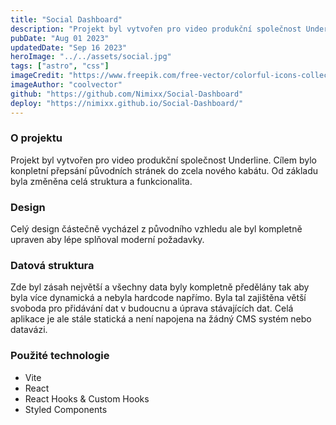 ```yaml
---
title: "Social Dashboard"
description: "Projekt byl vytvořen pro video produkční společnost Underline. Cílem bylo konpletní přepsání původních stránek do zcela nového kabátu. Od základu byla změněna celá struktura a funkcionalita."
pubDate: "Aug 01 2023"
updatedDate: "Sep 16 2023"
heroImage: "../../assets/social.jpg"
tags: ["astro", "css"]
imageCredit: "https://www.freepik.com/free-vector/colorful-icons-collection_12067942.htm#page=3&query=social%20wallpaper&position=21&from_view=search&track=ais"
imageAuthor: "coolvector"
github: "https://github.com/Nimixx/Social-Dashboard"
deploy: "https://nimixx.github.io/Social-Dashboard/"
---
```


### O projektu

Projekt byl vytvořen pro video produkční společnost Underline. Cílem bylo konpletní přepsání původních stránek do zcela nového kabátu. Od základu byla změněna celá struktura a funkcionalita.

### Design

Celý design částečně vycházel z původního vzhledu ale byl kompletně upraven aby lépe splňoval moderní požadavky.

### Datová struktura

Zde byl zásah největší a všechny data byly kompletně předělány tak aby byla více dynamická a nebyla hardcode napřímo. Byla tal zajištěna větší svoboda pro přidávání dat v budoucnu a úprava stávajících dat. Celá aplikace je ale stále statická a není napojena na žádný CMS systém nebo datavázi.

### Použité technologie

- Vite
- React
- React Hooks & Custom Hooks
- Styled Components
